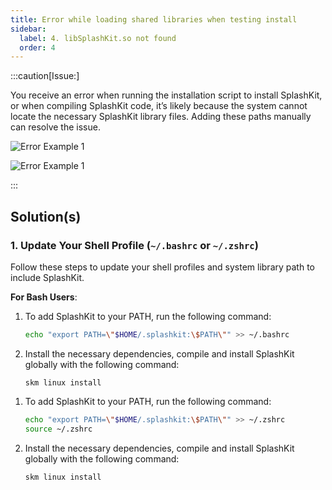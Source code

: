 ```yaml
---
title: Error while loading shared libraries when testing install
sidebar:
  label: 4. libSplashKit.so not found
  order: 4
---
```



:::caution[Issue:]

You receive an error when running the installation script to install SplashKit, or when compiling SplashKit code, it’s likely because the system cannot locate the necessary SplashKit library files. Adding these paths manually can resolve the issue.

![Error Example 1](/images/troubleshoot/linux/skm-global-linux-fail.png)

![Error Example 1](/images/troubleshoot/linux/missing-library.png)

:::

## Solution(s)

### 1. Update Your Shell Profile (`~/.bashrc` or `~/.zshrc`)

Follow these steps to update your shell profiles and system library path to include SplashKit.

**For Bash Users**:

<Tabs syncKey="shell-profile">
<TabItem label="Bash Users">

<Steps>

1. To add SplashKit to your PATH, run the following command:

    ```zsh
    echo "export PATH=\"$HOME/.splashkit:\$PATH\"" >> ~/.bashrc
    ```

2. Install the necessary dependencies, compile and install SplashKit globally with the following command:

    ```shell
    skm linux install
    ```

</Steps>

</TabItem>
<TabItem label="Zsh Users">

<Steps>

1. To add SplashKit to your PATH, run the following command:

    ```zsh
    echo "export PATH=\"$HOME/.splashkit:\$PATH\"" >> ~/.zshrc
    source ~/.zshrc
    ```

2. Install the necessary dependencies, compile and install SplashKit globally with the following command:

    ```shell
    skm linux install
    ```

</Steps>

</TabItem>
</Tabs>
